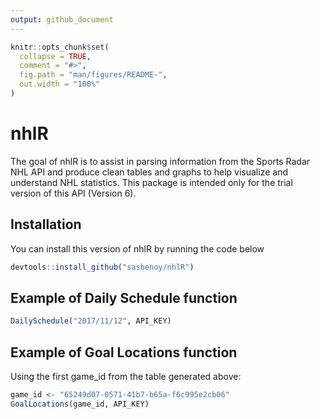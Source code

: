 ```yaml
---
output: github_document
---
```


<!-- README.md is generated from README.Rmd. Please edit that file -->

```r
knitr::opts_chunk$set(
  collapse = TRUE,
  comment = "#>",
  fig.path = "man/figures/README-",
  out.width = "100%"
)
```
# nhlR

The goal of nhlR is to assist in parsing information from the Sports Radar NHL API and produce clean tables and graphs to help visualize and understand NHL statistics. This package is intended only for the trial version of this API (Version 6). 



## Installation

You can install this version of nhlR by running the code below

``` r
devtools::install_github("sashenoy/nhlR")
```

## Example of Daily Schedule function

```r
DailySchedule("2017/11/12", API_KEY)
```

## Example of Goal Locations function

Using the first game_id from the table generated above:
```r
game_id <- "65249d07-0571-41b7-b65a-f6c995e2cb06"
GoalLocations(game_id, API_KEY)
```

